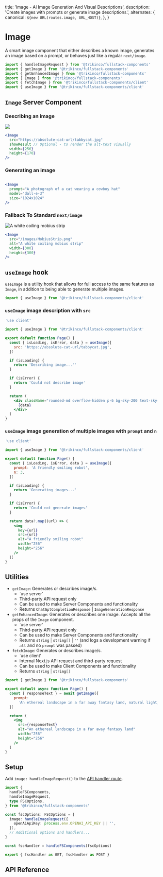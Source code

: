 
  title: 'Image - AI Image Generation And Visual Descriptions',
  description:
    'Create images with prompts or generate image descriptions.',
  alternates: {
    canonical: `${new URL(routes.image, URL_HOST)}`,
  },
}

# Image

A smart image component that either describes a known image, generates an image based on a prompt, or behaves just like a regular `next/image`.

```jsx
import { handleImageRequest } from '@trikinco/fullstack-components'
import { getImage } from '@trikinco/fullstack-components'
import { getEnhancedImage } from '@trikinco/fullstack-components'
import { Image } from '@trikinco/fullstack-components'
import { fetchImage } from '@trikinco/fullstack-components/client'
import { useImage } from '@trikinco/fullstack-components/client'
```

## `Image` Server Component

### Describing an image

<Example>
  <Image
    src="https://upload.wikimedia.org/wikipedia/commons/thumb/b/b6/Felis_catus-cat_on_snow.jpg/179px-Felis_catus-cat_on_snow.jpg"
    showResult
    width={256}
    height={170}
  />
</Example>

```jsx
<Image
  src="https://absolute-cat-url/tabbycat.jpg"
  showResult // Optional - to render the alt-text visually
  width={256}
  height={170}
/>
```

### Generating an image

<Example label="Example">
  <Image
    prompt="A photograph of a cat wearing a cowboy hat"
    model="dall-e-3"
    size="1024x1024"
  />
</Example>

```jsx
<Image
  prompt="A photograph of a cat wearing a cowboy hat"
  model="dall-e-3"
  size="1024x1024"
/>
```

### Fallback To Standard `next/image`

<Example>
  <Image
    src="/images/MobiusStrip.png"
    alt="A white coiling mobius strip"
    width={300}
    height={300}
  />
</Example>

```jsx
<Image
  src="/images/MobiusStrip.png"
  alt="A white coiling mobius strip"
  width={300}
  height={300}
/>
```

## `useImage` hook

`useImage` is a utility hook that allows for full access to the same features as `Image`, in addition to being able to generate multiple images.

```jsx
import { useImage } from '@trikinco/fullstack-components/client'
```

### `useImage` image description with `src`

```jsx
'use client'

import { useImage } from '@trikinco/fullstack-components/client'

export default function Page() {
  const { isLoading, isError, data } = useImage({
    src: 'https://absolute-cat-url/tabbycat.jpg',
  })

  if (isLoading) {
    return 'Describing image..."'
  }

  if (isError) {
    return 'Could not describe image'
  }

  return (
    <div className="rounded-md overflow-hidden p-6 bg-sky-200 text-sky-800 text-xl">
      {data}
    </div>
  )
}
```

### `useImage` image generation of multiple images with `prompt` and `n`

```jsx
'use client'

import { useImage } from '@trikinco/fullstack-components/client'

export default function Page() {
  const { isLoading, isError, data } = useImage({
    prompt: 'A friendly smiling robot',
    n: 3,
  })

  if (isLoading) {
    return 'Generating images...'
  }

  if (isError) {
    return 'Could not generate images'
  }

  return data?.map((url) => (
    <img
      key={url}
      src={url}
      alt="A friendly smiling robot"
      width="256"
      height="256"
    />
  ))
}
```

## Utilities

- `getImage`: Generates or describes image/s.
  - 'use server'
  - Third-party API request only
  - Can be used to make Server Components and functionality
  - Returns `ChatGptCompletionResponse` | `ImageGenerationResponse`
- `getEnhancedImage`: Generates or describes one image. Accepts all the props of the `Image` component.
  - 'use server'
  - Third-party API request only
  - Can be used to make Server Components and functionality
  - Returns `string` | `string[]` | `''` (and logs a development warning if `alt` and no `prompt` was passed)
- `fetchImage`: Generates or describes image/s.
  - 'use client'
  - Internal Next.js API request and third-party request
  - Can be used to make Client Components and functionality
  - Returns `string` | `string[]`

```jsx title="Server Component"
import { getImage } from '@trikinco/fullstack-components'

export default async function Page() {
  const { responseText } = await getImage({
    prompt:
      'An ethereal landscape in a far away fantasy land, natural light, golden hour',
  })

  return (
    <img
      src={responseText}
      alt="An ethereal landscape in a far away fantasy land"
      width="256"
      height="256"
    />
  )
}
```

## Setup

Add `image: handleImageRequest()` to the [API handler route](/docs/get-started/#setup).

```ts title="app/api/fsutils/[...fscomponents]/route.ts"
import {
  handleFSComponents,
  handleImageRequest,
  type FSCOptions,
} from '@trikinco/fullstack-components'

const fscOptions: FSCOptions = {
  image: handleImageRequest({
    openAiApiKey: process.env.OPENAI_API_KEY || '',
  }),
  // Additional options and handlers...
}

const fscHandler = handleFSComponents(fscOptions)

export { fscHandler as GET, fscHandler as POST }
```

## API Reference

<TypesToMdx
  path="handlers/image/models.d.ts"
  name="ImageOptions"
  description="Image API handler route options."
/>

<TypesToMdx
  path="handlers/image/models.d.ts"
  name="ImageRequestBody"
/>

<TypesToMdx
  path="types/Image.d.ts"
  name="ImageProps"
  description="Props to pass to the `<Image>` Server Component."
/>

<TypesToMdx path="types/Image.d.ts" name="ImageGenerateProps" />

<TypesToMdx path="types/Image.d.ts" name="ImageDescribeProps" />

<TypesToMdx path="components/Image/Image.d.ts" name="Image" />

<TypesToMdx path="handlers/image/useImage.d.ts" name="useImage" />

<TypesToMdx
  path="handlers/image/imageClient.d.ts"
  name="getImage"
/>

<TypesToMdx
  path="handlers/image/getters.d.ts"
  name="getEnhancedImage"
/>

<TypesToMdx
  path="handlers/image/fetchers.d.ts"
  name="fetchImage"
/>
